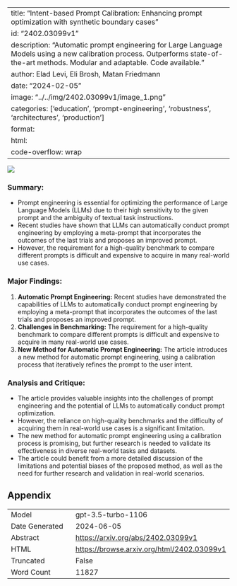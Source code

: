 
---
title: "Intent-based Prompt Calibration: Enhancing prompt optimization with synthetic boundary cases"
id: "2402.03099v1"
description: "Automatic prompt engineering for Large Language Models using a new calibration process. Outperforms state-of-the-art methods. Modular and adaptable. Code available."
author: Elad Levi, Eli Brosh, Matan Friedmann
date: "2024-02-05"
image: "../../img/2402.03099v1/image_1.png"
categories: ['education', 'prompt-engineering', 'robustness', 'architectures', 'production']
format:
  html:
    code-overflow: wrap
---

![](../../img/2402.03099v1/image_1.png)

### **Summary:**
- Prompt engineering is essential for optimizing the performance of Large Language Models (LLMs) due to their high sensitivity to the given prompt and the ambiguity of textual task instructions.
- Recent studies have shown that LLMs can automatically conduct prompt engineering by employing a meta-prompt that incorporates the outcomes of the last trials and proposes an improved prompt.
- However, the requirement for a high-quality benchmark to compare different prompts is difficult and expensive to acquire in many real-world use cases.

### Major Findings:
1. **Automatic Prompt Engineering:** Recent studies have demonstrated the capabilities of LLMs to automatically conduct prompt engineering by employing a meta-prompt that incorporates the outcomes of the last trials and proposes an improved prompt.
2. **Challenges in Benchmarking:** The requirement for a high-quality benchmark to compare different prompts is difficult and expensive to acquire in many real-world use cases.
3. **New Method for Automatic Prompt Engineering:** The article introduces a new method for automatic prompt engineering, using a calibration process that iteratively refines the prompt to the user intent.

### Analysis and Critique:
- The article provides valuable insights into the challenges of prompt engineering and the potential of LLMs to automatically conduct prompt optimization.
- However, the reliance on high-quality benchmarks and the difficulty of acquiring them in real-world use cases is a significant limitation.
- The new method for automatic prompt engineering using a calibration process is promising, but further research is needed to validate its effectiveness in diverse real-world tasks and datasets.
- The article could benefit from a more detailed discussion of the limitations and potential biases of the proposed method, as well as the need for further research and validation in real-world scenarios.

## Appendix

|          |          |
|----------|----------|
| Model     | gpt-3.5-turbo-1106       |
| Date Generated     | 2024-06-05       |
| Abstract | [https://arxiv.org/abs/2402.03099v1](https://arxiv.org/abs/2402.03099v1)        |
| HTML     | [https://browse.arxiv.org/html/2402.03099v1](https://browse.arxiv.org/html/2402.03099v1)       |
| Truncated       | False       |
| Word Count       | 11827       |